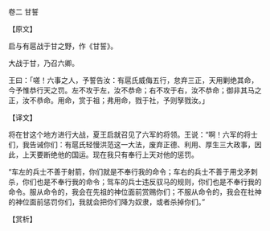 

卷二 甘誓

【原文】

启与有扈战于甘之野，作《甘誓》。

大战于甘，乃召六卿。

王曰：「嗟！六事之人，予誓告汝：有扈氏威侮五行，怠弃三正，天用剿绝其命，今予惟恭行天之罚。左不攻于左，汝不恭命；右不攻于右，汝不恭命；御非其马之正，汝不恭命。用命，赏于祖；弗用命，戮于社，予则孥戮汝。」

【译文】

将在甘这个地方进行大战，夏王启就召见了六军的将领。王说：“啊！六军的将士们，我告诫你们：有扈氏轻慢洪范这一大法，废弃正德、利用、厚生三大政事，因此，上天要断绝他的国运。现在我只有奉行上天对他的惩罚。

“车左的兵士不善于射箭，你们就是不奉行我的命令；车右的兵士不善于用戈矛刺杀，你们也是不奉行我的命令；驾车的兵士违反驭马的规则，你们也是不奉行我的命令。服从命令的，我会在先祖的神位面前赏赐你们；不服从命令的，我会在社神的神位面前惩罚你们，我就会把你们降为奴隶，或者杀掉你们。”

【赏析】

